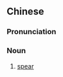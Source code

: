 ==Chinese==
{{zh-forms|s=梭镖}}

===Pronunciation===
{{zh-pron
|m=suōbiāo
|c=so1 biu1
|mn=qz,xm,zz:so-piau
|cat=n
}}

===Noun===
{{zh-noun}}

# [[spear]]